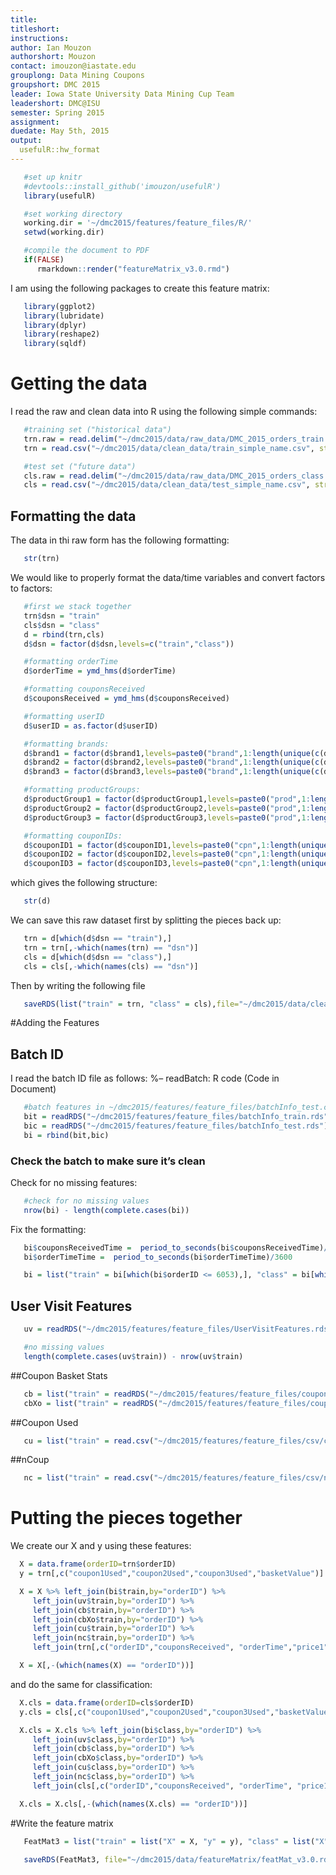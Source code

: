 ```yaml
---
title: 
titleshort:
instructions:
author: Ian Mouzon
authorshort: Mouzon
contact: imouzon@iastate.edu
grouplong: Data Mining Coupons
groupshort: DMC 2015
leader: Iowa State University Data Mining Cup Team
leadershort: DMC@ISU
semester: Spring 2015
assignment: 
duedate: May 5th, 2015
output:
  usefulR::hw_format
---
```


<!--- # (R code (No Results in Document)) -->
```r
   #set up knitr
   #devtools::install_github('imouzon/usefulR')
   library(usefulR)

   #set working directory
   working.dir = '~/dmc2015/features/feature_files/R/'
   setwd(working.dir)

   #compile the document to PDF
   if(FALSE) 
      rmarkdown::render("featureMatrix_v3.0.rmd")
```

I am using the following packages to create this feature matrix:
<!--- packageLoad: R code (No Results in Document) -->
```r
   library(ggplot2)
   library(lubridate)
   library(dplyr)
   library(reshape2)
   library(sqldf)
```

# Getting the data
I read the raw and clean data into R using the following simple commands:
<!--- readDat: R code (Code in Document) -->
```r
   #training set ("historical data")
   trn.raw = read.delim("~/dmc2015/data/raw_data/DMC_2015_orders_train.txt", stringsAsFactors = FALSE, sep = "|", quote = "")
   trn = read.csv("~/dmc2015/data/clean_data/train_simple_name.csv", stringsAsFactors = FALSE,na.strings="")[,names(trn.raw)]

   #test set ("future data")
   cls.raw = read.delim("~/dmc2015/data/raw_data/DMC_2015_orders_class.txt", stringsAsFactors = FALSE, sep = "|", quote = "")
   cls = read.csv("~/dmc2015/data/clean_data/test_simple_name.csv", stringsAsFactors = FALSE,na.strings="")[,names(cls.raw)]
```

## Formatting the data
The data in thi raw form has the following formatting:
<!--- struch: R code (No Results in Document) -->
```r
   str(trn) 
```
We would like to properly format the data/time variables and convert factors to factors:
<!--- formatting: R code (No Results in Document) -->
```r
   #first we stack together
   trn$dsn = "train"
   cls$dsn = "class"
   d = rbind(trn,cls)
   d$dsn = factor(d$dsn,levels=c("train","class"))

   #formatting orderTime
   d$orderTime = ymd_hms(d$orderTime)

   #formatting couponsReceived
   d$couponsReceived = ymd_hms(d$couponsReceived)

   #formatting userID
   d$userID = as.factor(d$userID)

   #formatting brands:
   d$brand1 = factor(d$brand1,levels=paste0("brand",1:length(unique(c(d$brand1,d$brand2,d$brand3)))))
   d$brand2 = factor(d$brand2,levels=paste0("brand",1:length(unique(c(d$brand1,d$brand2,d$brand3)))))
   d$brand3 = factor(d$brand3,levels=paste0("brand",1:length(unique(c(d$brand1,d$brand2,d$brand3)))))

   #formatting productGroups:
   d$productGroup1 = factor(d$productGroup1,levels=paste0("prod",1:length(unique(c(d$productGroup1,d$productGroup2,d$productGroup3)))))
   d$productGroup2 = factor(d$productGroup2,levels=paste0("prod",1:length(unique(c(d$productGroup1,d$productGroup2,d$productGroup3)))))
   d$productGroup3 = factor(d$productGroup3,levels=paste0("prod",1:length(unique(c(d$productGroup1,d$productGroup2,d$productGroup3)))))

   #formatting couponIDs:
   d$couponID1 = factor(d$couponID1,levels=paste0("cpn",1:length(unique(c(d$couponID1,d$couponID2,d$couponID3)))))
   d$couponID2 = factor(d$couponID2,levels=paste0("cpn",1:length(unique(c(d$couponID1,d$couponID2,d$couponID3)))))
   d$couponID3 = factor(d$couponID3,levels=paste0("cpn",1:length(unique(c(d$couponID1,d$couponID2,d$couponID3)))))
```
which gives the following structure:
<!--- structh: R code (No Results in Document) -->
```r
   str(d)
```
We can save this raw dataset first by splitting the pieces back up:
<!--- clnsimp: R code (No Results in Document) -->
```r
   trn = d[which(d$dsn == "train"),] 
   trn = trn[,-which(names(trn) == "dsn")]
   cls = d[which(d$dsn == "class"),]
   cls = cls[,-which(names(cls) == "dsn")]
```
Then by writing the following \verb!RDS! file
```r
   saveRDS(list("train" = trn, "class" = cls),file="~/dmc2015/data/clean_data/clean_simple.rds")
```

#Adding the Features

## Batch ID
I read the batch ID file as follows:
%-- readBatch: R code (Code in Document)
<!--- batchIN: R code (No Results in Document) -->
```r
   #batch features in ~/dmc2015/features/feature_files/batchInfo_test.csv, batchInfo_train.csv
   bit = readRDS("~/dmc2015/features/feature_files/batchInfo_train.rds")
   bic = readRDS("~/dmc2015/features/feature_files/batchInfo_test.rds")
   bi = rbind(bit,bic)
```

### Check the batch to make sure it's clean
Check for no missing features:
<!--- checkftt: R code (No Results in Document) -->
```r
   #check for no missing values
   nrow(bi) - length(complete.cases(bi))
```

Fix the formatting:
<!--- btchfromt: R code (No Results in Document) -->
```r
   bi$couponsReceivedTime =  period_to_seconds(bi$couponsReceivedTime)/3600
   bi$orderTimeTime =  period_to_seconds(bi$orderTimeTime)/3600

   bi = list("train" = bi[which(bi$orderID <= 6053),], "class" = bi[which(bi$orderID > 6053),])
```

## User Visit Features
<!--- userVisits: R code (No Results in Document) -->
```r
   uv = readRDS("~/dmc2015/features/feature_files/UserVisitFeatures.rds")

   #no missing values
   length(complete.cases(uv$train)) - nrow(uv$train)
```

##Coupon Basket Stats
<!--- couponUsed: R code (No Results in Document) -->
```r
   cb = list("train" = readRDS("~/dmc2015/features/feature_files/coupon_basket_stats_train.rds"), "class" = readRDS("~/dmc2015/features/feature_files/coupon_basket_stats_class.rds"))
   cbXo = list("train" = readRDS("~/dmc2015/features/feature_files/coupon_basket_stats_train_byorder.rds"), "class" = readRDS("~/dmc2015/features/feature_files/coupon_basket_stats_class_byorder.rds"))
```

##Coupon Used
<!--- cou: R code (No Results in Document) -->
```r
   cu = list("train" = read.csv("~/dmc2015/features/feature_files/csv/couponUsed_train.csv"), "class" = read.csv("~/dmc2015/features/feature_files/csv/couponUsed_class.csv"))
```

##nCoup
<!--- nCoupon: R code (No Results in Document) -->
```r
   nc = list("train" = read.csv("~/dmc2015/features/feature_files/csv/nCoupTrain.csv"), "class" = read.csv("~/dmc2015/features/feature_files/csv/nCoupClass.csv"))
```

# Putting the pieces together

We create our X and y using these features:
<!--- : R code (No Results in Document) -->
```r
  X = data.frame(orderID=trn$orderID)
  y = trn[,c("coupon1Used","coupon2Used","coupon3Used","basketValue")]

  X = X %>% left_join(bi$train,by="orderID") %>%
     left_join(uv$train,by="orderID") %>%
     left_join(cb$train,by="orderID") %>%
     left_join(cbXo$train,by="orderID") %>%
     left_join(cu$train,by="orderID") %>% 
     left_join(nc$train,by="orderID") %>%
     left_join(trn[,c("orderID","couponsReceived", "orderTime","price1","price2","price3","basePrice1","basePrice2","basePrice3","reward1","reward2","reward3","premiumProduct1","premiumProduct2","premiumProduct3")],by="orderID")

  X = X[,-(which(names(X) == "orderID"))]
```

and do the same for classification:
<!--- : R code (No Results in Document) -->
```r
  X.cls = data.frame(orderID=cls$orderID)
  y.cls = cls[,c("coupon1Used","coupon2Used","coupon3Used","basketValue")]

  X.cls = X.cls %>% left_join(bi$class,by="orderID") %>%
     left_join(uv$class,by="orderID") %>%
     left_join(cb$class,by="orderID") %>%
     left_join(cbXo$class,by="orderID") %>%
     left_join(cu$class,by="orderID") %>%
     left_join(nc$class,by="orderID") %>%
     left_join(cls[,c("orderID","couponsReceived", "orderTime", "price1","price2","price3", "basePrice1","basePrice2","basePrice3", "reward1","reward2","reward3", "premiumProduct1","premiumProduct2","premiumProduct3")],by="orderID")

  X.cls = X.cls[,-(which(names(X.cls) == "orderID"))]
```

#Write the feature matrix
<!--- writeFeat: R code (No Results in Document) -->
```r
   FeatMat3 = list("train" = list("X" = X, "y" = y), "class" = list("X" = X.cls, "y" = y.cls))

   saveRDS(FeatMat3, file="~/dmc2015/data/featureMatrix/featMat_v3.0.rds")
```
